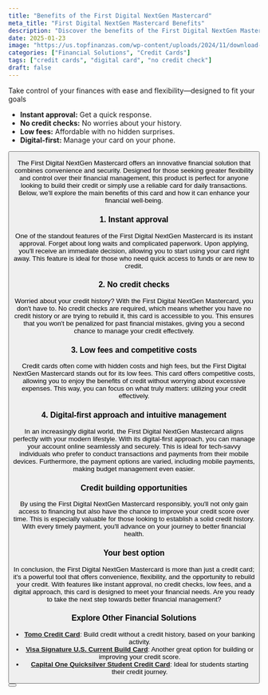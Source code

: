 ```yaml
---
title: "Benefits of the First Digital NextGen Mastercard"
meta_title: "First Digital NextGen Mastercard Benefits"
description: "Discover the benefits of the First Digital NextGen Mastercard: instant approval, no credit check, low fees, and digital management."
date: 2025-01-23
image: "https://us.topfinanzas.com/wp-content/uploads/2024/11/download-15.webp"
categories: ["Financial Solutions", "Credit Cards"]
tags: ["credit cards", "digital card", "no credit check"]
draft: false
---
```


Take control of your finances with ease and flexibility—designed to fit your goals

- **Instant approval:** Get a quick response.
- **No credit checks:** No worries about your history.
- **Low fees:** Affordable with no hidden surprises.
- **Digital-first:** Manage your card on your phone.

<Button label="How it Works" link="/financial-solutions/first-digital-nextgen-mastercard-requirements" color="#333333" />

The First Digital NextGen Mastercard offers an innovative financial solution that combines convenience and security. Designed for those seeking greater flexibility and control over their financial management, this product is perfect for anyone looking to build their credit or simply use a reliable card for daily transactions. Below, we'll explore the main benefits of this card and how it can enhance your financial well-being.

### 1. Instant approval

One of the standout features of the First Digital NextGen Mastercard is its instant approval. Forget about long waits and complicated paperwork. Upon applying, you'll receive an immediate decision, allowing you to start using your card right away. This feature is ideal for those who need quick access to funds or are new to credit.

### 2. No credit checks

Worried about your credit history? With the First Digital NextGen Mastercard, you don't have to. No credit checks are required, which means whether you have no credit history or are trying to rebuild it, this card is accessible to you. This ensures that you won't be penalized for past financial mistakes, giving you a second chance to manage your credit effectively.

### 3. Low fees and competitive costs

Credit cards often come with hidden costs and high fees, but the First Digital NextGen Mastercard stands out for its low fees. This card offers competitive costs, allowing you to enjoy the benefits of credit without worrying about excessive expenses. This way, you can focus on what truly matters: utilizing your credit effectively.

### 4. Digital-first approach and intuitive management

In an increasingly digital world, the First Digital NextGen Mastercard aligns perfectly with your modern lifestyle. With its digital-first approach, you can manage your account online seamlessly and securely. This is ideal for tech-savvy individuals who prefer to conduct transactions and payments from their mobile devices. Furthermore, the payment options are varied, including mobile payments, making budget management even easier.

### Credit building opportunities

By using the First Digital NextGen Mastercard responsibly, you'll not only gain access to financing but also have the chance to improve your credit score over time. This is especially valuable for those looking to establish a solid credit history. With every timely payment, you'll advance on your journey to better financial health.

### Your best option

In conclusion, the First Digital NextGen Mastercard is more than just a credit card; it's a powerful tool that offers convenience, flexibility, and the opportunity to rebuild your credit. With features like instant approval, no credit checks, low fees, and a digital approach, this card is designed to meet your financial needs. Are you ready to take the next step towards better financial management?

### Explore Other Financial Solutions

- [**Tomo Credit Card**](/financial-solutions/tomo-credit-card-benefits): Build credit without a credit history, based on your banking activity.
- [**Visa Signature U.S. Current Build Card**](/financial-solutions/visa-signature-us-current-build-credit-card-benefits): Another great option for building or improving your credit score.
- [**Capital One Quicksilver Student Credit Card**](/financial-solutions/capital-one-quicksilver-student-credit-card-benefits): Ideal for students starting their credit journey.

<Button label="How it Works" link="/financial-solutions/first-digital-nextgen-mastercard-requirements" color="#333333" />
